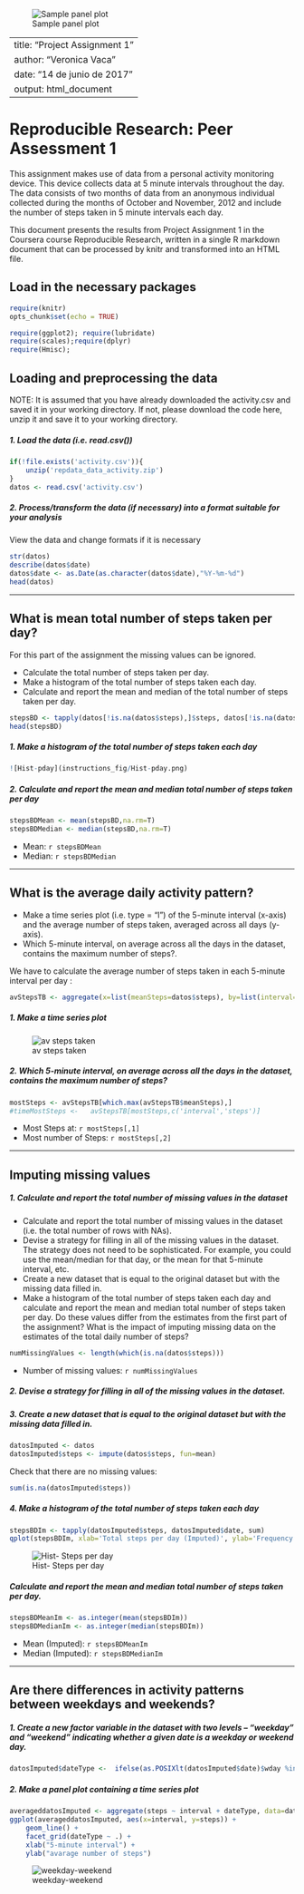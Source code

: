 ![Sample panel plot](instructions_fig/sample_panelplot.png) 

---
title: "Project Assignment 1"
author: "Veronica Vaca"
date: "14 de junio de 2017"
output: html_document
---

# Reproducible Research: Peer Assessment 1

This assignment makes use of data from a personal activity monitoring device. This device collects data at 5 minute intervals throughout the day. The data consists of two months of data from an anonymous individual collected during the months of October and November, 2012 and include the number of steps taken in 5 minute intervals each day.

This document presents the results from Project Assignment 1 in the Coursera course Reproducible Research, written in a single R markdown document that can be processed by knitr and transformed into an HTML file.

## Load in the necessary packages
```r

require(knitr)
opts_chunk$set(echo = TRUE)

require(ggplot2); require(lubridate)
require(scales);require(dplyr)
require(Hmisc);
```

## Loading and preprocessing the data
NOTE: It is assumed that you have already downloaded the activity.csv and saved it in your working directory. If not, please download the code here, unzip it and save it to your working directory.

##### 1. Load the data (i.e. read.csv())
```r
if(!file.exists('activity.csv')){
    unzip('repdata_data_activity.zip')
}
datos <- read.csv('activity.csv')
```
##### 2. Process/transform the data (if necessary) into a format suitable for your analysis

View the data and change formats if it is necessary

```r
str(datos)
describe(datos$date)
datos$date <- as.Date(as.character(datos$date),"%Y-%m-%d")
head(datos)

```

-----

## What is mean total number of steps taken per day?

For this part of the assignment the missing values can be ignored.

* Calculate the total number of steps taken per day.
* Make a histogram of the total number of steps taken each day.
* Calculate and report the mean and median of the total number of steps taken per day.

```r
stepsBD <- tapply(datos[!is.na(datos$steps),]$steps, datos[!is.na(datos$steps),]$date, sum, na.rm=TRUE)
head(stepsBD)

```

##### 1. Make a histogram of the total number of steps taken each day
```r
![Hist-pday](instructions_fig/Hist-pday.png) 

```

##### 2. Calculate and report the mean and median total number of steps taken per day
```r
stepsBDMean <- mean(stepsBD,na.rm=T)
stepsBDMedian <- median(stepsBD,na.rm=T)
```
* Mean: `r stepsBDMean`
* Median:  `r stepsBDMedian`

-----

## What is the average daily activity pattern?

* Make a time series plot (i.e. type = "l") of the 5-minute interval (x-axis) and the average number of steps taken, averaged across all days (y-axis).
* Which 5-minute interval, on average across all the days in the dataset, contains the maximum number of steps?.

We have to calculate the average number of steps taken in each 5-minute interval per day :

```r
avStepsTB <- aggregate(x=list(meanSteps=datos$steps), by=list(interval=datos$interval), FUN=mean, na.rm=TRUE)
```

##### 1. Make a time series plot
![av steps taken](instructions_fig/av steps taken.png) 

##### 2. Which 5-minute interval, on average across all the days in the dataset, contains the maximum number of steps?
```r
mostSteps <- avStepsTB[which.max(avStepsTB$meanSteps),]
#timeMostSteps <-   avStepsTB[mostSteps,c('interval','steps')]
```

* Most Steps at: `r mostSteps[,1]`
* Most number of Steps: `r mostSteps[,2]`

----

## Imputing missing values
##### 1. Calculate and report the total number of missing values in the dataset 

* Calculate and report the total number of missing values in the dataset (i.e. the total number of rows with NAs).
* Devise a strategy for filling in all of the missing values in the dataset. The strategy does not need to be sophisticated. For example, you could use the mean/median for that day, or the mean for that 5-minute interval, etc.
* Create a new dataset that is equal to the original dataset but with the missing data filled in.
* Make a histogram of the total number of steps taken each day and calculate and report the mean and median total number of steps taken per day. Do these values differ from the estimates from the first part of the assignment? What is the impact of imputing missing data on the estimates of the total daily number of steps?

```r
numMissingValues <- length(which(is.na(datos$steps)))
```

* Number of missing values: `r numMissingValues`

##### 2. Devise a strategy for filling in all of the missing values in the dataset.
##### 3. Create a new dataset that is equal to the original dataset but with the missing data filled in.
```r
datosImputed <- datos
datosImputed$steps <- impute(datos$steps, fun=mean)
```
Check that there are no missing values:

```r
sum(is.na(datosImputed$steps))
```

##### 4. Make a histogram of the total number of steps taken each day 
```r
stepsBDIm <- tapply(datosImputed$steps, datosImputed$date, sum)
qplot(stepsBDIm, xlab='Total steps per day (Imputed)', ylab='Frequency using binwith 500', binwidth=500,main = '          Histogram - Steps per day', colour = I('red') )
```
![Hist- Steps per day](instructions_fig/Hist- Steps per day.png) 

##### Calculate and report the mean and median total number of steps taken per day. 
```r
stepsBDMeanIm <- as.integer(mean(stepsBDIm))
stepsBDMedianIm <- as.integer(median(stepsBDIm))
```
* Mean (Imputed): `r stepsBDMeanIm`
* Median (Imputed):  `r stepsBDMedianIm`


----

## Are there differences in activity patterns between weekdays and weekends?
##### 1. Create a new factor variable in the dataset with two levels – “weekday” and “weekend” indicating whether a given date is a weekday or weekend day.

```r
datosImputed$dateType <-  ifelse(as.POSIXlt(datosImputed$date)$wday %in% c(0,6), 'weekend', 'weekday')
```

##### 2. Make a panel plot containing a time series plot

```r
averageddatosImputed <- aggregate(steps ~ interval + dateType, data=datosImputed, mean)
ggplot(averageddatosImputed, aes(x=interval, y=steps)) + 
    geom_line() + 
    facet_grid(dateType ~ .) +
    xlab("5-minute interval") + 
    ylab("avarage number of steps")
```

![weekday-weekend](instructions_fig/weekday-weekend.png) 
